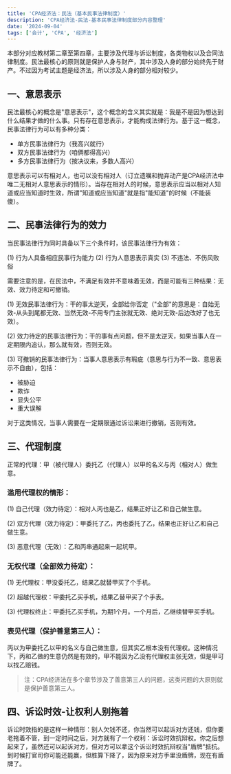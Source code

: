 ```yaml
---
title: 'CPA经济法：民法（基本民事法律制度）'
description: 'CPA经济法-民法-基本民事法律制度部分内容整理'
date: '2024-09-04'
tags: ['会计', 'CPA', '经济法']
---
```


本部分对应教材第二章至第四章，主要涉及代理与诉讼制度，各类物权以及合同法律制度。民法最核心的原则就是保护人身与财产，其中涉及人身的部分始终先于财产。不过因为考试主题是经济法，所以涉及人身的部分相对较少。

## 一、意思表示

民法最核心的概念是"意思表示"，这个概念的含义其实就是：我是不是因为想达到什么结果才做的什么事。只有存在意思表示，才能构成法律行为。基于这一概念，民事法律行为可以有多种分类：

- 单方民事法律行为（我高兴就行）
- 双方民事法律行为（咱俩都得高兴）
- 多方民事法律行为（按决议来，多数人高兴）

意思表示可以有相对人，也可以没有相对人（订立遗嘱和抛弃动产是CPA经济法中唯二无相对人意思表示的情形）。当存在相对人的时候，意思表示应当以相对人知道或应当知道时生效，所谓"知道或应当知道"就是指"能知道"的时候（不能装傻）。

## 二、民事法律行为的效力

当民事法律行为同时具备以下三个条件时，该民事法律行为有效：

(1) 行为人具备相应民事行为能力
(2) 行为人意思表示真实
(3) 不违法、不伤风败俗

需要注意的是，在民法中，不满足有效并不意味着无效，而是可能有三种结果：无效、效力待定和可撤销。

(1) 无效民事法律行为：干的事太逆天，全部给你否定（"全部"的意思是：自始无效-从头到尾都无效、当然无效-不用专门主张就无效、绝对无效-后边改好了也无效）。

(2) 效力待定的民事法律行为：干的事有点问题，但不是太逆天，如果当事人在一定期限内追认，那么就有效，否则无效。

(3) 可撤销的民事法律行为：当事人意思表示有瑕疵（意思与行为不一致、意思表示不自由），包括：

- 被胁迫
- 欺诈
- 显失公平
- 重大误解

对于这类情况，当事人需要在一定期限通过诉讼来进行撤销，否则有效。

## 三、代理制度

正常的代理：甲（被代理人）委托乙（代理人）以甲的名义与丙（相对人）做生意。

### 滥用代理权的情形：

(1) 自己代理（效力待定）：相对人丙也是乙，结果正好让乙和自己做生意。

(2) 双方代理（效力待定）：甲委托了乙，丙也委托了乙，结果也正好让乙和自己做生意。

(3) 恶意代理（无效）：乙和丙串通起来一起坑甲。

### 无权代理（全部效力待定）：

(1) 无代理权：甲没委托乙，结果乙就替甲买了个手机。

(2) 超越代理权：甲委托乙买手机，结果乙替甲买了个手表。

(3) 代理权终止：甲委托乙买手机，为期1个月。一个月后，乙继续替甲买手机。

### 表见代理（保护善意第三人）：

丙以为甲委托乙以甲的名义与自己做生意，但其实乙根本没有代理权。这种情况下，丙和乙做的生意仍然是有效的，甲不能因为乙没有代理权主张无效，但是甲可以找乙赔钱。

> 注：CPA经济法在多个章节涉及了善意第三人的问题，这类问题的大原则就是保护善意第三人。

## 四、诉讼时效-让权利人别拖着

诉讼时效指的是这样一种情形：别人欠钱不还，你当然可以起诉对方还钱，但你要老拖着不管，到一定时间之后，对方就有了一个权利：诉讼时效抗辩权。你之后想起来了，虽然还可以起诉对方，但对方可以拿这个诉讼时效抗辩权当"盾牌"抵抗。到时候打官司你可能还能赢，但胜算下降了，因为原来对方手里没盾牌，现在有盾牌了。
